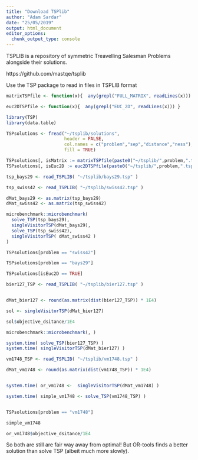 ```yaml
---
title: "Download TSPlib"
author: "Adam Sardar"
date: "25/05/2019"
output: html_document
editor_options: 
  chunk_output_type: console
---
```


TSPLIB is a repository of symmetric Treavelling Salesman Problems alongside their solutions.

https://github.com/mastqe/tsplib

Use the TSP package to read in files in TSPLIB format


```r

matrixTSPfile <- function(x){  any(grepl("FULL_MATRIX", readLines(x))) }

euc2DTSPfile <- function(x){  any(grepl("EUC_2D", readLines(x))) }
```


```r

library(TSP)
library(data.table)

TSPsolutions <- fread("~/tsplib/solutions",
                      header = FALSE,
                      col.names = c("problem","sep","distance","ness"),
                      fill = TRUE)

TSPsolutions[, isMatrix := matrixTSPfile(paste0("~/tsplib/",problem,".tsp")), by = problem]
TSPsolutions[, isEuc2D := euc2DTSPfile(paste0("~/tsplib/",problem,".tsp")), by = problem]

tsp_bays29 <- read_TSPLIB( "~/tsplib/bays29.tsp" )

tsp_swiss42 <- read_TSPLIB( "~/tsplib/swiss42.tsp" )

dMat_bays29 <- as.matrix(tsp_bays29)
dMat_swiss42 <- as.matrix(tsp_swiss42)

microbenchmark::microbenchmark(
  solve_TSP(tsp_bays29),
  singleVisitorTSP(dMat_bays29),
  solve_TSP(tsp_swiss42),
  singleVisitorTSP( dMat_swiss42 )
)

TSPsolutions[problem == "swiss42"]

TSPsolutions[problem == "bays29"]

```



```r

TSPsolutions[isEuc2D == TRUE]

bier127_TSP <- read_TSPLIB( "~/tsplib/bier127.tsp" )


dMat_bier127 <- round(as.matrix(dist(bier127_TSP)) * 1E4)

sol <- singleVisitorTSP(dMat_bier127)

sol$objective_dsitance/1E4

microbenchmark::microbenchmark(, )

system.time( solve_TSP(bier127_TSP) )
system.time( singleVisitorTSP(dMat_bier127) )

```

```r


vm1748_TSP <- read_TSPLIB( "~/tsplib/vm1748.tsp" )

dMat_vm1748 <- round(as.matrix(dist(vm1748_TSP)) * 1E4)


system.time( or_vm1748 <-  singleVisitorTSP(dMat_vm1748) )

system.time( simple_vm1748 <- solve_TSP(vm1748_TSP) )


TSPsolutions[problem == "vm1748"]

simple_vm1748

or_vm1748$objective_dsitance/1E4

```

So both are still are fair way away from optimal! But OR-tools finds a better solution than solve TSP (albeit much more slowly).

